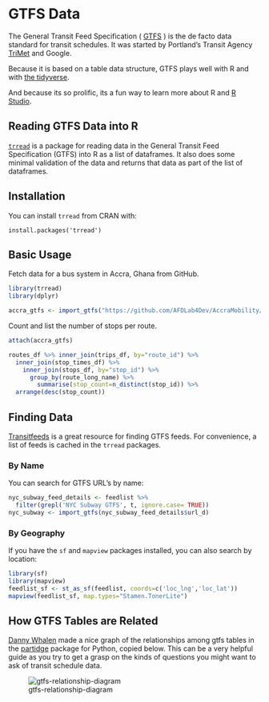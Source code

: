 # GTFS Data

The General Transit Feed Specification ( [GTFS](http://gtfs.org/) ) is the de facto data standard for transit schedules. It was started by Portland's Transit Agency [TriMet](http://trimet.org/) and Google. 

Because it is based on a table data structure, GTFS plays well with R and with [the tidyverse](https://www.tidyverse.org/). 

And because its so prolific, its a fun way to learn more about R and [R Studio](https://www.rstudio.com/).

## Reading GTFS Data into R

[`trread`](https://github.com/r-transit/trread) is a package for reading data in the General Transit Feed Specification (GTFS) into R as a list of dataframes. It also does some minimal validation of the data and returns that data as part of the list of dataframes. 

## Installation

You can install `trread` from CRAN with: 

`install.packages('trread')`

## Basic Usage

Fetch data for a bus system in Accra, Ghana from GitHub. 

```r
library(trread)
library(dplyr)

accra_gtfs <- import_gtfs("https://github.com/AFDLab4Dev/AccraMobility/raw/master/GTFS/GTFS_Accra.zip")
```

Count and list the number of stops per route. 

```r
attach(accra_gtfs)

routes_df %>% inner_join(trips_df, by="route_id") %>%
  inner_join(stop_times_df) %>% 
    inner_join(stops_df, by="stop_id") %>% 
      group_by(route_long_name) %>%
        summarise(stop_count=n_distinct(stop_id)) %>%
  arrange(desc(stop_count))
```

## Finding Data

[Transitfeeds](https://transitfeeds.com) is a great resource for finding GTFS feeds. For convenience, a list of feeds is cached in the `trread` packages. 

### By Name

You can search for GTFS URL's by name:

```r
nyc_subway_feed_details <- feedlist %>%
  filter(grepl('NYC Subway GTFS', t, ignore.case= TRUE))
nyc_subway <- import_gtfs(nyc_subway_feed_details$url_d)
```

### By Geography

If you have the `sf` and `mapview` packages installed, you can also search by location:

```r
library(sf)
library(mapview)
feedlist_sf <- st_as_sf(feedlist, coords=c('loc_lng','loc_lat'))
mapview(feedlist_sf, map.types="Stamen.TonerLite")
```

## How GTFS Tables are Related

[Danny Whalen](https://github.com/invisiblefunnel) made a nice graph of the relationships among gtfs tables in the [partidge](https://github.com/remix/partridge) package for Python, copied below. This can be a very helpful guide as you try to get a grasp on the kinds of questions you might want to ask of transit schedule data. 

![gtfs-relationship-diagram](images/dependency-graph.png)
